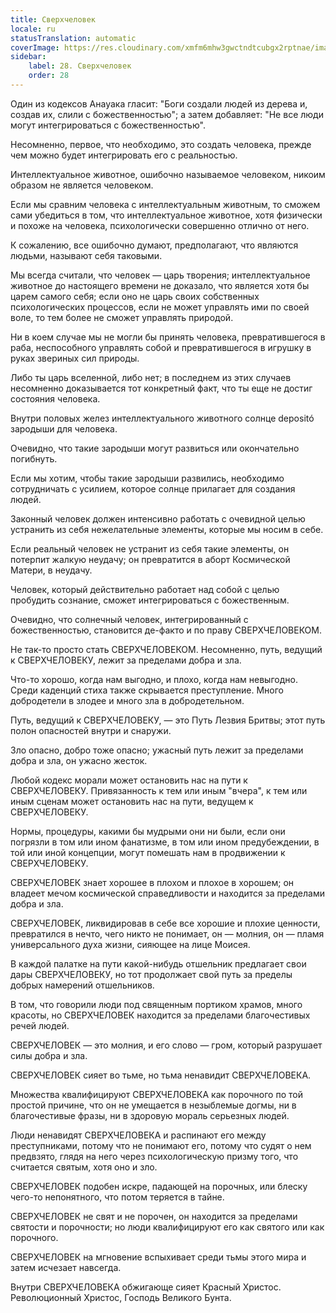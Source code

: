 ```yaml
---
title: Сверхчеловек
locale: ru
statusTranslation: automatic
coverImage: https://res.cloudinary.com/xmfm6mhw3gwctndtcubgx2rptnae/image/upload/v1741354419/small_cover_la_gran_rebelion_28716e29d2.webp
sidebar:
    label: 28. Сверхчеловек
    order: 28
---
```

Один из кодексов Анауака гласит: "Боги создали людей из дерева и, создав их, слили с божественностью"; а затем добавляет: "Не все люди могут интегрироваться с божественностью".

Несомненно, первое, что необходимо, это создать человека, прежде чем можно будет интегрировать его с реальностью.

Интеллектуальное животное, ошибочно называемое человеком, никоим образом не является человеком.

Если мы сравним человека с интеллектуальным животным, то сможем сами убедиться в том, что интеллектуальное животное, хотя физически и похоже на человека, психологически совершенно отлично от него.

К сожалению, все ошибочно думают, предполагают, что являются людьми, называют себя таковыми.

Мы всегда считали, что человек — царь творения; интеллектуальное животное до настоящего времени не доказало, что является хотя бы царем самого себя; если оно не царь своих собственных психологических процессов, если не может управлять ими по своей воле, то тем более не сможет управлять природой.

Ни в коем случае мы не могли бы принять человека, превратившегося в раба, неспособного управлять собой и превратившегося в игрушку в руках звериных сил природы.

Либо ты царь вселенной, либо нет; в последнем из этих случаев несомненно доказывается тот конкретный факт, что ты еще не достиг состояния человека.

Внутри половых желез интеллектуального животного солнце depositó зародыши для человека.

Очевидно, что такие зародыши могут развиться или окончательно погибнуть.

Если мы хотим, чтобы такие зародыши развились, необходимо сотрудничать с усилием, которое солнце прилагает для создания людей.

Законный человек должен интенсивно работать с очевидной целью устранить из себя нежелательные элементы, которые мы носим в себе.

Если реальный человек не устранит из себя такие элементы, он потерпит жалкую неудачу; он превратится в аборт Космической Матери, в неудачу.

Человек, который действительно работает над собой с целью пробудить сознание, сможет интегрироваться с божественным.

Очевидно, что солнечный человек, интегрированный с божественностью, становится де-факто и по праву СВЕРХЧЕЛОВЕКОМ.

Не так-то просто стать СВЕРХЧЕЛОВЕКОМ. Несомненно, путь, ведущий к СВЕРХЧЕЛОВЕКУ, лежит за пределами добра и зла.

Что-то хорошо, когда нам выгодно, и плохо, когда нам невыгодно. Среди каденций стиха также скрывается преступление. Много добродетели в злодее и много зла в добродетельном.

Путь, ведущий к СВЕРХЧЕЛОВЕКУ, — это Путь Лезвия Бритвы; этот путь полон опасностей внутри и снаружи.

Зло опасно, добро тоже опасно; ужасный путь лежит за пределами добра и зла, он ужасно жесток.

Любой кодекс морали может остановить нас на пути к СВЕРХЧЕЛОВЕКУ. Привязанность к тем или иным "вчера", к тем или иным сценам может остановить нас на пути, ведущем к СВЕРХЧЕЛОВЕКУ.

Нормы, процедуры, какими бы мудрыми они ни были, если они погрязли в том или ином фанатизме, в том или ином предубеждении, в той или иной концепции, могут помешать нам в продвижении к СВЕРХЧЕЛОВЕКУ.

СВЕРХЧЕЛОВЕК знает хорошее в плохом и плохое в хорошем; он владеет мечом космической справедливости и находится за пределами добра и зла.

СВЕРХЧЕЛОВЕК, ликвидировав в себе все хорошие и плохие ценности, превратился в нечто, чего никто не понимает, он — молния, он — пламя универсального духа жизни, сияющее на лице Моисея.

В каждой палатке на пути какой-нибудь отшельник предлагает свои дары СВЕРХЧЕЛОВЕКУ, но тот продолжает свой путь за пределы добрых намерений отшельников.

В том, что говорили люди под священным портиком храмов, много красоты, но СВЕРХЧЕЛОВЕК находится за пределами благочестивых речей людей.

СВЕРХЧЕЛОВЕК — это молния, и его слово — гром, который разрушает силы добра и зла.

СВЕРХЧЕЛОВЕК сияет во тьме, но тьма ненавидит СВЕРХЧЕЛОВЕКА.

Множества квалифицируют СВЕРХЧЕЛОВЕКА как порочного по той простой причине, что он не умещается в незыблемые догмы, ни в благочестивые фразы, ни в здоровую мораль серьезных людей.

Люди ненавидят СВЕРХЧЕЛОВЕКА и распинают его между преступниками, потому что не понимают его, потому что судят о нем предвзято, глядя на него через психологическую призму того, что считается святым, хотя оно и зло.

СВЕРХЧЕЛОВЕК подобен искре, падающей на порочных, или блеску чего-то непонятного, что потом теряется в тайне.

СВЕРХЧЕЛОВЕК не свят и не порочен, он находится за пределами святости и порочности; но люди квалифицируют его как святого или как порочного.

СВЕРХЧЕЛОВЕК на мгновение вспыхивает среди тьмы этого мира и затем исчезает навсегда.

Внутри СВЕРХЧЕЛОВЕКА обжигающе сияет Красный Христос. Революционный Христос, Господь Великого Бунта.

